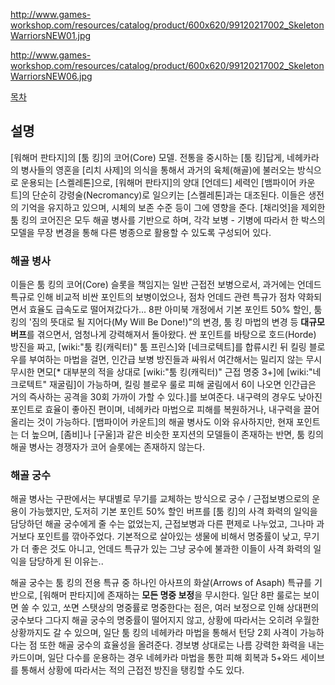 http://www.games-workshop.com/resources/catalog/product/600x620/99120217002_SkeletonWarriorsNEW01.jpg

http://www.games-workshop.com/resources/catalog/product/600x620/99120217002_SkeletonWarriorsNEW06.jpg

[[목차]]

== 설명 ==
[워해머 판타지]의 [툼 킹]의 코어(Core) 모델.
전통을 중시하는 [툼 킹]답게, 네헤카라의 병사들의 영혼을 [리치 사제]의 의식을 통해서 과거의 육체(해골)에 불러오는 방식으로 운용되는 [스켈레톤]으로, [워해머 판타지]의 양대 [언데드] 세력인 [뱀파이어 카운트]의 단순히 강령술(Necromancy)로 일으키는 [스켈레톤]과는 대조된다. 이들은 생전의 기억을 유지하고 있으며, 시체의 보존 수준 등이 그에 영향을 준다. [채리엇]을 제외한 툼 킹의 코어진은 모두 해골 병사를 기반으로 하며, 각각 보병 - 기병에 따라서 한 박스의 모델을 무장 변경을 통해 다른 병종으로 활용할 수 있도록 구성되어 있다.   

=== 해골 병사 ===
이들은 툼 킹의 코어(Core) 슬롯을 책임지는 일반 근접전 보병으로서, 과거에는 언데드 특규로 인해 비교적 비싼 포인트의 보병이었으나, 점차 언데드 관련 특규가 점차 약화되면서 효율도 급속도로 떨어져갔다가... 8판 아미북 개정에서 기본 포인트 50% 할인, 툼 킹의 '짐의 뜻대로 될 지어다(My Will Be Done!)"의 변경, 툼 킹 마법의 변경 등 '''대규모 버프'''를 겪으면서, 엄청나게 강력해져서 돌아왔다. 싼 포인트를 바탕으로 호드(Horde) 방진을 짜고, [wiki:"툼 킹(캐릭터)" 툼 프린스]와 [네크로텍트]를 합류시킨 뒤 킬링 블로우를 부여하는 마법을 걸면, 인간급 보병 방진들과 싸워서 여간해서는 밀리지 않는 무시무시한 면모[* 대부분의 적을 상대로 [wiki:"툼 킹(캐릭터)" 근접 명중 3+]에 [wiki:"네크로텍트" 재굴림]이 가능하며, 킬링 블로우 룰로 피해 굴림에서 6이 나오면 인간급은 거의 즉사하는 공격을 30회 가까이 가할 수 있다.]를 보여준다. 내구력의 경우도 낮아진 포인트로 효율이 좋아진 편이며, 네헤카라 마법으로 피해를 복원하거나, 내구력을 끌어올리는 것이 가능하다. [뱀파이어 카운트]의 해골 병사도 이와 유사하지만, 현재 포인트는 더 높으며, [좀비]나 [구울]과 같은 비슷한 포지션의 모델들이 존재하는 반면, 툼 킹의 해골 병사는 경쟁자가 코어 슬롯에는 존재하지 않는다.        


=== 해골 궁수 === 
해골 병사는 구판에서는 부대별로 무기를 교체하는 방식으로 궁수 / 근접보병으로의 운용이 가능했지만, 도저히 기본 포인트 50% 할인 버프를 [툼 킹]의 사격 화력의 일익을 담당하던 해골 궁수에게 줄 수는 없었는지, 근접보병과 다른 편제로 나누었고, 그나마 과거보다 포인트를 깎아주었다. 기본적으로 살아있는 생물에 비해서 명중률이 낮고, 무기가 더 좋은 것도 아니고, 언데드 특규가 있는 그냥 궁수에 불과한 이들이 사격 화력의 일익을 담당하게 된 이유는.. 

해골 궁수는 툼 킹의 전용 특규 중 하나인 아사프의 화살(Arrows of Asaph) 특규를 기반으로, [워해머 판타지]에 존재하는 '''모든 명중 보정'''을 무시한다. 일단 8판 룰로는 보이면 쏠 수 있고, 쏘면 스탯상의 명중률로 명중한다는 점은, 여러 보정으로 인해 상대편의 궁수보다 그다지 해골 궁수의 명중률이 떨어지지 않고, 상황에 따라서는 오히려 우월한 상황까지도 갈 수 있으며, 일단 툼 킹의 네헤카라 마법을 통해서 턴당 2회 사격이 가능하다는 점 또한 해골 궁수의 효율성을 올려준다. 경보병 상대로는 나름 강력한 화력을 내는 카드이며, 일단 다수를 운용하는 경우 네헤카라 마법을 통한 피해 회복과 5+와드 세이브를 통해서 상황에 따라서는 적의 근접전 방진을 탱킹할 수도 있다.         
